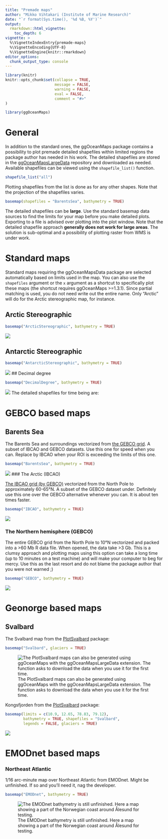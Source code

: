 ```yaml
---
title: "Premade maps"
author: "Mikko Vihtakari (Institute of Marine Research)"
date: "`r format(Sys.time(), '%d %B, %Y')`"
output: 
  rmarkdown::html_vignette:
    toc_depth: 6
vignette: >
  %\VignetteIndexEntry{premade-maps}
  %\VignetteEncoding{UTF-8}
  %\VignetteEngine{knitr::rmarkdown}
editor_options: 
  chunk_output_type: console
---
```


```r
library(knitr)
knitr::opts_chunk$set(collapse = TRUE, 
                      message = FALSE, 
                      warning = FALSE, 
                      eval = FALSE,
                      comment = "#>"
)

```

```r
library(ggOceanMaps)
```

# General

In addition to the standard ones, the ggOceanMaps package contains a possibility to plot premade detailed shapefiles within limited regions the package author has needed in his work. The detailed shapefiles are stored in the [ggOceanMapsLargeData](https://github.com/MikkoVihtakari/ggOceanMapsLargeData) repository and downloaded as needed. Available shapefiles can be viewed using the `shapefile_list()` function.

```r
shapefile_list("all")
```

Plotting shapefiles from the list is done as for any other shapes. Note that the projection of the shapefiles varies.

```r
basemap(shapefiles = "BarentsSea", bathymetry = TRUE)
```

The detailed shapefiles can be **large**. Use the standard basemap data sources to find the limits for your map before you make detailed plots. Exporting to a file is advised over plotting into the plot window. Note that the detailed shapefile approach **generally does not work for large areas**. The solution is sub-optimal and a possibility of plotting raster from WMS is under work.

# Standard maps

Standard maps requiring the ggOceanMapsData package are selected automatically based on limits used in the map. You can also use the `shapefiles` argument or the `x` argument as a shortcut to specifically plot these maps (the shortcut requires ggOceanMaps >=1.3.1). Since partial matching is used, you do not need write out the entire name. Only "Arctic" will do for the Arctic stereographic map, for instance.

## Arctic Stereographic

```r
basemap("ArcticStereographic", bathymetry = TRUE)
```

![](https://raw.githubusercontent.com/MikkoVihtakari/ggOceanMapsLargeData/master/docs/ArcticStereographic.png)

## Antarctic Stereographic

```r
basemap("AntarcticStereographic", bathymetry = TRUE)
```

![](https://raw.githubusercontent.com/MikkoVihtakari/ggOceanMapsLargeData/master/docs/AntarcticStereographic.png)
## Decimal degree

```r
basemap("DecimalDegree", bathymetry = TRUE)
```

![](https://raw.githubusercontent.com/MikkoVihtakari/ggOceanMapsLargeData/master/docs/DecimalDegree.png)
The detailed shapefiles for time being are:

# GEBCO based maps

## Barents Sea

The Barents Sea and surroundings vectorized from [the GEBCO grid](https://www.gebco.net/data_and_products/gridded_bathymetry_data/). A subset of IBCAO and GEBCO datasets. Use this one for speed when you can. Replace by IBCAO when your ROI is exceeding the limits of this one. 

```r
basemap("BarentsSea", bathymetry = TRUE)
```

![](https://raw.githubusercontent.com/MikkoVihtakari/ggOceanMapsLargeData/master/docs/BarentsSea.png)
### The Arctic (IBCAO)

[The IBCAO grid (by GEBCO)](https://www.gebco.net/about_us/committees_and_groups/scrum/ibcao/) vectorized from the North Pole to approximately 60-65&deg;N. A subset of the GEBCO dataset under. Definitely use this one over the GEBCO alternative whenever you can. It is about ten times faster. 

```r
basemap("IBCAO", bathymetry = TRUE)
```

![](https://raw.githubusercontent.com/MikkoVihtakari/ggOceanMapsLargeData/master/docs/IBCAO.png)

### The Northern hemisphere (GEBCO)

The entire GEBCO grid from the North Pole to 10&deg;N vectorized and packed into a >60 Mb R data file. When opened, the data take >3 Gb. This is a clumsy approach and plotting maps using this option can take a long time (up to 10 minutes on a test machine) and will make your computer to beg for mercy. Use this as the last resort and do not blame the package author that you were not warned ;)

```r
basemap("GEBCO", bathymetry = TRUE)
```

![](https://raw.githubusercontent.com/MikkoVihtakari/ggOceanMapsLargeData/master/docs/GEBCO.png)

# Geonorge based maps

## Svalbard

The Svalbard map from the [PlotSvalbard](https://github.com/MikkoVihtakari/PlotSvalbard) package:

```r
basemap("Svalbard", glaciers = TRUE)
```

![The PlotSvalbard maps can also be generated using ggOceanMaps with the ggOceanMapsLargeData extension. The function asks to download the data when you use it for the first time.](https://raw.githubusercontent.com/MikkoVihtakari/ggOceanMapsLargeData/master/docs/Svalbard.png)

Kongsfjorden from the [PlotSvalbard](https://github.com/MikkoVihtakari/PlotSvalbard) package:

```r
basemap(limits = c(10.9, 12.65, 78.83, 79.12), 
        bathymetry = TRUE, shapefiles = "Svalbard",
        legends = FALSE, glaciers = TRUE)
```

![](https://raw.githubusercontent.com/MikkoVihtakari/ggOceanMapsLargeData/master/docs/Kongsfjorden.png)

# EMODnet based maps

### Northeast Atlantic

1/16 arc-minute map over Northeast Atlantic from EMODnet. Might be unfinished. If so and you'll need it, nag the developer.

```r
basemap("EMODnet", bathymetry = TRUE)
```

![The EMODnet bathymetry is still unfinished. Here a map showing a part of the Norwegian coast around Ålesund for testing.](https://raw.githubusercontent.com/MikkoVihtakari/ggOceanMapsLargeData/master/docs/EMODnet.png)

